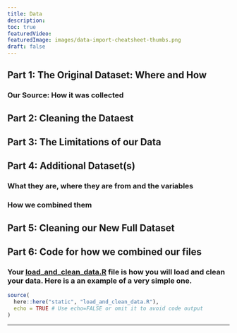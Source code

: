 ```yaml
---
title: Data
description:
toc: true
featuredVideo:
featuredImage: images/data-import-cheatsheet-thumbs.png
draft: false
---
```


## Part 1: The Original Dataset: Where and How 

### Our Source: How it was collected 



## Part 2: Cleaning the Dataest 



## Part 3: The Limitations of our Data




## Part 4: Additional Dataset(s)

### What they are, where they are from and the variables

### How we combined them 



## Part 5: Cleaning our New Full Dataset 



## Part 6: Code for how we combined our files 



### Your [load_and_clean_data.R](/load_and_clean_data.R) file is how you will load and clean your data. Here is a an example of a very simple one.


```r
source(
  here::here("static", "load_and_clean_data.R"),
  echo = TRUE # Use echo=FALSE or omit it to avoid code output  
)
```




----

